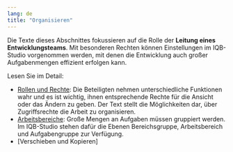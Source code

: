 ```yaml
---
lang: de
title: "Organisieren"
---
```


Die Texte dieses Abschnittes fokussieren auf die Rolle der **Leitung eines Entwicklungsteams**. Mit besonderen Rechten können Einstellungen im IQB-Studio vorgenommen werden, mit denen die Entwicklung auch großer Aufgabenmengen effizient erfolgen kann.

Lesen Sie im Detail:

* [Rollen und Rechte](roles/index.qmd): Die Beteiligten nehmen unterschiedliche Funktionen wahr und es ist wichtig, ihnen entsprechende Rechte für die Ansicht oder das Ändern zu geben. Der Text stellt die Möglichkeiten dar, über Zugriffsrechte die Arbeit zu organisieren.
* [Arbeitsbereiche](workspaces.qmd): Große Mengen an Aufgaben müssen gruppiert werden. Im IQB-Studio stehen dafür die Ebenen Bereichsgruppe, Arbeitsbereich und Aufgabengruppe zur Verfügung.
* [Verschieben und Kopieren]